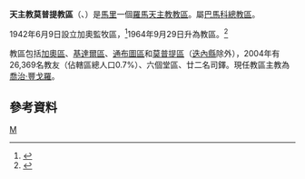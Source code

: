 {{Infobox Roman Catholic diocese
|Roman Catholic Diocese of = 天主教莫普提教區
|Latin name of diocese = Dioecesis Moptiensis
|image =
|caption =
|location = [[馬里|馬里]]
|territory = [[加奧區|加奧區]]、[[基達爾區|基達爾區]]、[[通布圖區|通布圖區]]<br>和[[莫普提區|莫普提區]]（[[迭內縣|迭內縣]]以外）
|population =26,369
|rite = 拉丁禮
|patron =
|province = 巴馬科
|established = 1942年
|cathedral = 聖若瑟主教座堂
|co-cathedral =
|leadership = 主教
|website =
|教宗 =
|metropolitan =
|ordinary = 喬治·豐戈羅
|coadjutor bishop =
|auxiliary =
}}

'''天主教莫普提教區'''（{{lang-la|Dioecesis Moptiensis}}、{{lang-fr|Diocèse de Mopti}}）是[[馬里|馬里]]一個[[羅馬天主教|羅馬天主教]][[教區|教區]]。屬[[天主教巴馬科總教區|巴馬科總教區]]。

1942年6月9日設立加奧監牧區，<ref>{{cite journal
|journal=[[宗座公報|宗座公報]]
|publisher=梵蒂岡出版社
|date=1942年
|volume=34
|title=''Quo Missionum''
|page=330
|url=http://www.vatican.va/archive/aas/documents/AAS%2050%20%5B1958%5D%20-%20ocr.pdf
|access-date=2013-05-26
|archive-date=2012-08-09
|archive-url=https://www.webcitation.org/69mL2kt3C?url=http://www.vatican.va/archive/aas/documents/AAS%2050%20%5B1958%5D%20-%20ocr.pdf
|dead-url=no
}}</ref>1964年9月29日升為教區。<ref>{{Cite web |url=http://www.vatican.va/holy_father/paul_vi/apost_constitutions/documents/hf_p-vi_apc_19640929_moptiensis_lt.html |title=升為教區的宗座憲令 |access-date=2013-05-26 |archive-date=2014-02-03 |archive-url=https://web.archive.org/web/20140203131952/http://www.vatican.va/holy_father/paul_vi/apost_constitutions/documents/hf_p-vi_apc_19640929_moptiensis_lt.html |dead-url=no }}</ref>

教區包括[[加奧區|加奧區]]、[[基達爾區|基達爾區]]、[[通布圖區|通布圖區]]和[[莫普提區|莫普提區]]（[[迭內縣|迭內縣]]除外），2004年有26,369名教友（佔轄區總人口0.7%）、六個堂區、廿二名司鐸。現任教區主教為[[喬治·豐戈羅|喬治·豐戈羅]]。
==參考資料==
{{reflist}}
{{馬里天主教教區}}
[[Category:馬里天主教教區|M]]